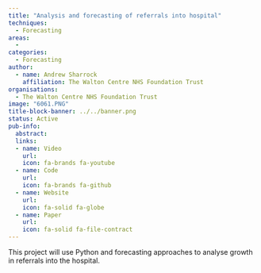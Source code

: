 ```yaml
---
title: "Analysis and forecasting of referrals into hospital"
techniques:
  - Forecasting
areas:
  -
categories:
  - Forecasting
author:
  - name: Andrew Sharrock
    affiliation: The Walton Centre NHS Foundation Trust
organisations: 
  - The Walton Centre NHS Foundation Trust
image: "6061.PNG"
title-block-banner: ../../banner.png
status: Active
pub-info:
  abstract:
  links:
  - name: Video
    url:
    icon: fa-brands fa-youtube
  - name: Code
    url:
    icon: fa-brands fa-github
  - name: Website
    url:
    icon: fa-solid fa-globe
  - name: Paper
    url:
    icon: fa-solid fa-file-contract
---
```


This project will use Python and forecasting approaches to analyse growth in referrals into the hospital.
